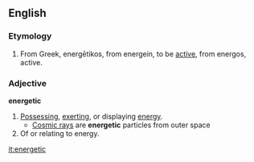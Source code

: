 ==English==
=== Etymology ===
#From Greek, energētikos, from energein, to be [[active]], from energos, active.

=== Adjective ===
'''energetic'''
#[[Possessing]], [[exerting]], or displaying [[energy]].
#* [[Cosmic ray]]s are '''energetic''' particles from outer space
#Of or relating to energy.

[[it:energetic]]